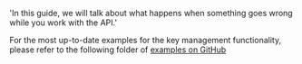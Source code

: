   'In this guide, we will talk about what happens when something goes wrong while you work with the API.'

For the most up-to-date examples for the key management functionality, please refer to the following folder of [examples on GitHub](non)